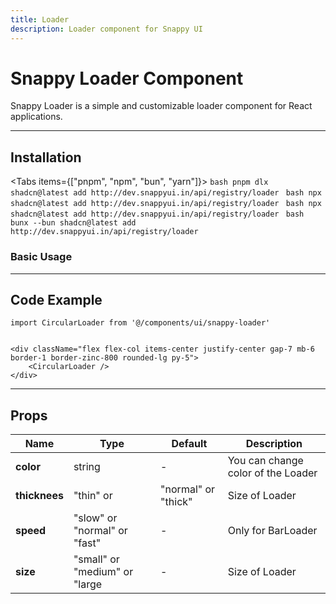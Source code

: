 ```yaml
---
title: Loader
description: Loader component for Snappy UI
---
```






# Snappy Loader Component

Snappy Loader is a simple and customizable loader component for React applications.

---

## Installation

<Tabs items={["pnpm", "npm", "bun", "yarn"]}>
  <Tab value="pnpm">
    ```bash
    pnpm dlx shadcn@latest add http://dev.snappyui.in/api/registry/loader
    ```
  </Tab>
  <Tab value="npm">
    ```bash
    npx shadcn@latest add http://dev.snappyui.in/api/registry/loader
    ```
  </Tab>
  <Tab value="yarn">
    ```bash
    npx shadcn@latest add http://dev.snappyui.in/api/registry/loader
    ```
  </Tab>
  <Tab value="bun">
    ```bash
    bunx --bun shadcn@latest add http://dev.snappyui.in/api/registry/loader
    ```
  </Tab>
</Tabs>

### Basic Usage


<div className="flex flex-col items-center justify-center gap-7 mb-6 border-1 border-zinc-800 rounded-lg py-5">
    <CircularLoader />
</div>

---

## Code Example

```tsx
import CircularLoader from '@/components/ui/snappy-loader'


<div className="flex flex-col items-center justify-center gap-7 mb-6 border-1 border-zinc-800 rounded-lg py-5">
    <CircularLoader />
</div>
```

---

## Props

| <b>Name</b>   | <b>Type</b> | <b>Default</b> | <b>Description</b>                            |
| ------------- | ----------- | -------------- | --------------------------------------------- |
| **color**     | string      | -| You can change color of the Loader |
| **thicknees**   | "thin" or | "normal" or "thick"     | Size of Loader                  |
| **speed**     | "slow" or "normal" or "fast"      | -              | Only for BarLoader                       |
| **size**      | "small" or "medium" or "large      | -             | Size of Loader                             |